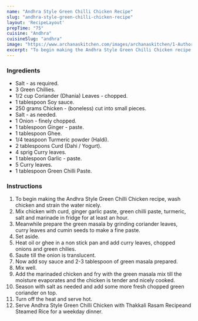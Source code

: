 ---
name: "Andhra Style Green Chilli Chicken Recipe"
slug: "andhra-style-green-chilli-chicken-recipe"
layout: 'RecipeLayout'
prepTime: "75"
cuisine: "Andhra"
cuisineSlug: "andhra"
image: "https://www.archanaskitchen.com/images/archanaskitchen/1-Author/shaheen_ali/Andhra_Style_Green_Chili_Chicken_.jpg"
excerpt: "To begin making the Andhra Style Green Chilli Chicken recipe, wash chicken and strain the water nicely"
---

### Ingredients

- Salt - as required.
- 3 Green Chillies.
- 1/2 cup Coriander (Dhania) Leaves - chopped.
- 1 tablespoon Soy sauce.
- 250 grams Chicken - (boneless) cut into small pieces.
- Salt - as needed.
- 1 Onion - finely chopped.
- 1 tablespoon Ginger - paste.
- 1 tablespoon Ghee.
- 1/4 teaspoon Turmeric powder (Haldi).
- 2 tablespoons Curd (Dahi / Yogurt).
- 4 sprig Curry leaves.
- 1 tablespoon Garlic - paste.
- 5 Curry leaves.
- 1 tablespoon Green Chilli Paste.

### Instructions

1. To begin making the Andhra Style Green Chilli Chicken recipe, wash chicken and strain the water nicely.
1. Mix chicken with curd, ginger garlic paste, green chilli paste, turmeric, salt and marinade in fridge for at least an hour.
1. Meanwhile prepare the green masala by grinding coriander leaves, curry leaves and cumin seeds to make a fine paste.
1. Set aside.
1. Heat oil or ghee in a non stick pan and add curry leaves, chopped onions and green chilies.
1. Saute till the onion is translucent.
1. Now add soy sauce and 2-3 tablespoon of green masala prepared.
1. Mix well.
1. Add the marinaded chicken and fry with the green masala mix till the moisture evaporates and the chicken is tender and nicely cooked.
1. Season with salt as needed and add some more fresh chopped green coriander on top.
1. Turn off the heat and serve hot.
1. Serve Andhra Style Green Chilli Chicken with Thakkali Rasam Recipeand Steamed Rice for a weekday dinner.
